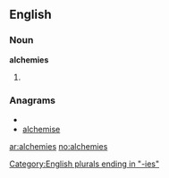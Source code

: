 ==English==

===Noun===
'''alchemies'''

# {{plural of|[[alchemy]]}}

===Anagrams===
* {{alphagram|aceehilms}}
* [[alchemise#English|alchemise]]


[[Category:English plurals ending in "-ies"]]

[[ar:alchemies]]
[[no:alchemies]]